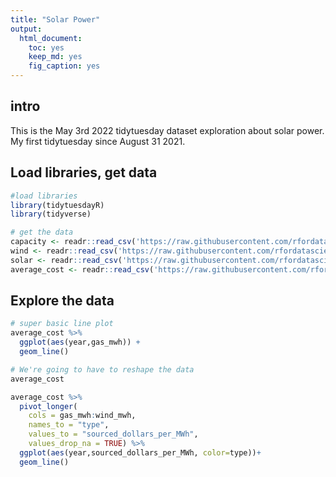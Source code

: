 ```yaml
---
title: "Solar Power"
output: 
  html_document: 
    toc: yes
    keep_md: yes
    fig_caption: yes
---
```


## intro

This is the May 3rd 2022 tidytuesday dataset exploration about solar power. My first tidytuesday since August 31 2021. 

## Load libraries, get data 
```r
#load libraries
library(tidytuesdayR)
library(tidyverse)

# get the data
capacity <- readr::read_csv('https://raw.githubusercontent.com/rfordatascience/tidytuesday/master/data/2022/2022-05-03/capacity.csv')
wind <- readr::read_csv('https://raw.githubusercontent.com/rfordatascience/tidytuesday/master/data/2022/2022-05-03/wind.csv')
solar <- readr::read_csv('https://raw.githubusercontent.com/rfordatascience/tidytuesday/master/data/2022/2022-05-03/solar.csv')
average_cost <- readr::read_csv('https://raw.githubusercontent.com/rfordatascience/tidytuesday/master/data/2022/2022-05-03/average_cost.csv')
```

## Explore the data
```r
# super basic line plot
average_cost %>%
  ggplot(aes(year,gas_mwh)) +
  geom_line()
```
```r
# We're going to have to reshape the data
average_cost
```

```r
average_cost %>%
  pivot_longer(
    cols = gas_mwh:wind_mwh, 
    names_to = "type", 
    values_to = "sourced_dollars_per_MWh",
    values_drop_na = TRUE) %>%
  ggplot(aes(year,sourced_dollars_per_MWh, color=type))+
  geom_line()
```



